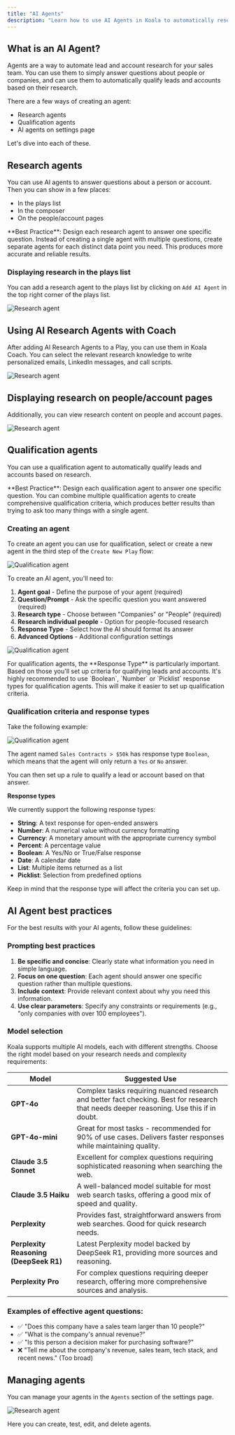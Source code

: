 ```yaml
---
title: "AI Agents"
description: "Learn how to use AI Agents in Koala to automatically research and qualify leads and accounts."
---
```


## What is an AI Agent?

Agents are a way to automate lead and account research for your sales team. You can use them to simply answer questions about people or companies, and can use them to automatically qualify leads and accounts based on their research.

There are a few ways of creating an agent:
- Research agents
- Qualification agents
- AI agents on settings page

Let's dive into each of these.

## Research agents

You can use AI agents to answer questions about a person or account. Then you can show in a few places:
- In the plays list
- In the composer
- On the people/account pages

<Note>
**Best Practice**: Design each research agent to answer one specific question. Instead of creating a single agent with multiple questions, create separate agents for each distinct data point you need. This produces more accurate and reliable results.
</Note>

### Displaying research in the plays list

You can add a research agent to the plays list by clicking on `Add AI Agent` in the top right corner of the plays list.

![Research agent](/images/product-manual/ai-agents/research-agents-play-list.png)

## Using AI Research Agents with Coach

After adding AI Research Agents to a Play, you can use them in Koala Coach. You can select the relevant research knowledge to write personalized emails, LinkedIn messages, and call scripts.

![Research agent](/images/product-manual/ai-agents/research-composer-list.png)

## Displaying research on people/account pages

Additionally, you can view research content on people and account pages.

![Research agent](/images/product-manual/ai-agents/research-account-page.png)

## Qualification agents

You can use a qualification agent to automatically qualify leads and accounts based on research. 

<Note>
**Best Practice**: Design each qualification agent to answer one specific question. You can combine multiple qualification agents to create comprehensive qualification criteria, which produces better results than trying to ask too many things with a single agent.
</Note>

### Creating an agent

To create an agent you can use for qualification, select or create a new agent in the third step of the `Create New Play` flow:

![Qualification agent](/images/product-manual/ai-agents/qualification.png)

To create an AI agent, you'll need to:

1. **Agent goal** - Define the purpose of your agent (required)
2. **Question/Prompt** - Ask the specific question you want answered (required)
3. **Research type** - Choose between "Companies" or "People" (required)
4. **Research individual people** - Option for people-focused research
5. **Response Type** - Select how the AI should format its answer
6. **Advanced Options** - Additional configuration settings

![Qualification agent](/images/product-manual/ai-agents/creating-ai-agent.png)

<Note>
For qualification agents, the **Response Type** is particularly important. Based on those you'll set up criteria for qualifying leads and accounts.
</Note>

<Tip>
It's highly recommended to use `Boolean`, `Number` or `Picklist` response types for qualification agents. This will make it easier to set up qualification criteria.
</Tip>

### Qualification criteria and response types

Take the following example:

![Qualification agent](/images/product-manual/ai-agents/criteria-set-up.png)

The agent named `Sales Contracts > $50k` has response type `Boolean`, which means that the agent will only return a `Yes` or `No` answer.

You can then set up a rule to qualify a lead or account based on that answer.

**Response types**

We currently support the following response types:

- **String**: A text response for open-ended answers
- **Number**: A numerical value without currency formatting
- **Currency**: A monetary amount with the appropriate currency symbol
- **Percent**: A percentage value
- **Boolean**: A Yes/No or True/False response
- **Date**: A calendar date
- **List**: Multiple items returned as a list
- **Picklist**: Selection from predefined options

Keep in mind that the response type will affect the criteria you can set up.

## AI Agent best practices

For the best results with your AI agents, follow these guidelines:

### Prompting best practices
1. **Be specific and concise**: Clearly state what information you need in simple language.
2. **Focus on one question**: Each agent should answer one specific question rather than multiple questions.
3. **Include context**: Provide relevant context about why you need this information.
4. **Use clear parameters**: Specify any constraints or requirements (e.g., "only companies with over 100 employees").

### Model selection

Koala supports multiple AI models, each with different strengths. Choose the right model based on your research needs and complexity requirements:

| Model | Suggested Use |
|-------|--------------|
| **GPT-4o** | Complex tasks requiring nuanced research and better fact checking. Best for research that needs deeper reasoning. Use this if in doubt. |
| **GPT-4o-mini** | Great for most tasks - recommended for 90% of use cases. Delivers faster responses while maintaining quality. |
| **Claude 3.5 Sonnet** | Excellent for complex questions requiring sophisticated reasoning when searching the web. |
| **Claude 3.5 Haiku** | A well-balanced model suitable for most web search tasks, offering a good mix of speed and quality. |
| **Perplexity** | Provides fast, straightforward answers from web searches. Good for quick research needs. |
| **Perplexity Reasoning (DeepSeek R1)** | Latest Perplexity model backed by DeepSeek R1, providing more sources and reasoning. |
| **Perplexity Pro** | For complex questions requiring deeper research, offering more comprehensive sources and analysis. |

### Examples of effective agent questions:
- ✅ "Does this company have a sales team larger than 10 people?"
- ✅ "What is the company's annual revenue?"
- ✅ "Is this person a decision maker for purchasing software?"
- ❌ "Tell me about the company's revenue, sales team, tech stack, and recent news." (Too broad)

## Managing agents

You can manage your agents in the `Agents` section of the settings page.

![Research agent](/images/product-manual/ai-agents/manage-agents.png)

Here you can create, test, edit, and delete agents.

